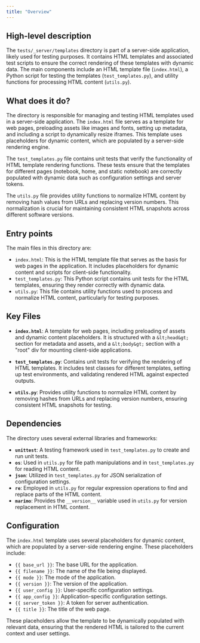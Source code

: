 ```yaml
---
title: "Overview"
---
```


## High-level description

The `tests/_server/templates` directory is part of a server-side application, likely used for testing purposes. It contains HTML templates and associated test scripts to ensure the correct rendering of these templates with dynamic data. The main components include an HTML template file (`index.html`), a Python script for testing the templates (`test_templates.py`), and utility functions for processing HTML content (`utils.py`).

## What does it do?

The directory is responsible for managing and testing HTML templates used in a server-side application. The `index.html` file serves as a template for web pages, preloading assets like images and fonts, setting up metadata, and including a script to dynamically resize iframes. This template uses placeholders for dynamic content, which are populated by a server-side rendering engine.

The `test_templates.py` file contains unit tests that verify the functionality of HTML template rendering functions. These tests ensure that the templates for different pages (notebook, home, and static notebook) are correctly populated with dynamic data such as configuration settings and server tokens.

The `utils.py` file provides utility functions to normalize HTML content by removing hash values from URLs and replacing version numbers. This normalization is crucial for maintaining consistent HTML snapshots across different software versions.

## Entry points

The main files in this directory are:

- `index.html`: This is the HTML template file that serves as the basis for web pages in the application. It includes placeholders for dynamic content and scripts for client-side functionality.
- `test_templates.py`: This Python script contains unit tests for the HTML templates, ensuring they render correctly with dynamic data.
- `utils.py`: This file contains utility functions used to process and normalize HTML content, particularly for testing purposes.

## Key Files

- **`index.html`**: A template for web pages, including preloading of assets and dynamic content placeholders. It is structured with a `&lt;head&gt;` section for metadata and assets, and a `&lt;body&gt;` section with a "root" div for mounting client-side applications.
  
- **`test_templates.py`**: Contains unit tests for verifying the rendering of HTML templates. It includes test classes for different templates, setting up test environments, and validating rendered HTML against expected outputs.

- **`utils.py`**: Provides utility functions to normalize HTML content by removing hashes from URLs and replacing version numbers, ensuring consistent HTML snapshots for testing.

## Dependencies

The directory uses several external libraries and frameworks:

- **`unittest`**: A testing framework used in `test_templates.py` to create and run unit tests.
- **`os`**: Used in `utils.py` for file path manipulations and in `test_templates.py` for reading HTML content.
- **`json`**: Utilized in `test_templates.py` for JSON serialization of configuration settings.
- **`re`**: Employed in `utils.py` for regular expression operations to find and replace parts of the HTML content.
- **`marimo`**: Provides the `__version__` variable used in `utils.py` for version replacement in HTML content.

## Configuration

The `index.html` template uses several placeholders for dynamic content, which are populated by a server-side rendering engine. These placeholders include:

- `{{ base_url }}`: The base URL for the application.
- `{{ filename }}`: The name of the file being displayed.
- `{{ mode }}`: The mode of the application.
- `{{ version }}`: The version of the application.
- `{{ user_config }}`: User-specific configuration settings.
- `{{ app_config }}`: Application-specific configuration settings.
- `{{ server_token }}`: A token for server authentication.
- `{{ title }}`: The title of the web page.

These placeholders allow the template to be dynamically populated with relevant data, ensuring that the rendered HTML is tailored to the current context and user settings.